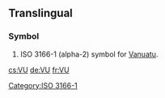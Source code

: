{{also|vu|vú|vü|vũ|vụ|.vu}}
==Translingual==

===Symbol===
{{infl|mul|symbol}}
# ISO 3166-1 (alpha-2) symbol for [[Vanuatu]].

[[Category:ISO 3166-1]]

[[cs:VU]]
[[de:VU]]
[[fr:VU]]